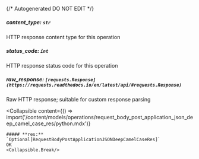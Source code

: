 {/* Autogenerated DO NOT EDIT  */}

##### **content_type:** `str`
HTTP response content type for this operation

##### **status_code:** `int`
HTTP response status code for this operation

##### **raw_response:** `[requests.Response](https://requests.readthedocs.io/en/latest/api/#requests.Response)`
Raw HTTP response; suitable for custom response parsing

<Collapsible
    content={() => import('/content/models/operations/request_body_post_application_json_deep_camel_case_res/python.mdx')}
>
    ##### **res:** `Optional[RequestBodyPostApplicationJSONDeepCamelCaseRes]`
    OK
    <Collapsible.Break/>
</Collapsible>

